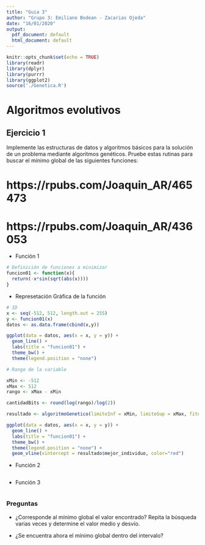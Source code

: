 ```yaml
---
title: "Guia 3"
author: "Grupo 3: Emiliano Bodean - Zacarias Ojeda"
date: "16/01/2020"
output:
  pdf_document: default
  html_document: default
---
```


```r
knitr::opts_chunk$set(echo = TRUE)
library(readr)
library(dplyr)
library(purrr)
library(ggplot2)
source('./Genetica.R')

```

# Algoritmos evolutivos

## Ejercicio 1

Implemente las estructuras de datos y algoritmos básicos para la solución de un problema mediante algoritmos genéticos. Pruebe estas rutinas para buscar el mínimo global de las siguientes funciones:


# https://rpubs.com/Joaquin_AR/465473
# https://rpubs.com/Joaquin_AR/436053


 - Función 1

```r
# Definición de funciones a minimizar
funcion01 <- function(x){
  return(-x*sin(sqrt(abs(x))))
}
```

 - Represetación Gráfica de la función
 
```r
# 1D
x <- seq(-512, 512, length.out = 255)
y <- funcion01(x)
datos <- as.data.frame(cbind(x,y))

ggplot(data = datos, aes(x = x, y = y)) +
  geom_line() +
  labs(title = "funcion01") +
  theme_bw() +
  theme(legend.position = "none")


```


```r
# Rango de la variable

xMin <- -512
xMax <- 512
rango <- xMax - xMin

cantidadBits <- round(log(rango)/log(2))

resultado <- algoritmoGenetico(limiteInf = xMin, limiteSup = xMax, fitnessFn = function(x) {-funcion01(x)})


```

```r

ggplot(data = datos, aes(x = x, y = y)) +
  geom_line() +
  labs(title = "funcion01") +
  theme_bw() +
  theme(legend.position = "none") +
  geom_vline(xintercept = resultado$mejor_individuo, color="red")
```

 - Función 2
 
```r


```

 - Función 3

```r


```

### Preguntas 

 - ¿Corresponde al mínimo global el valor encontrado? Repita la búsqueda varias veces y determine el valor medio y desvío. 
 
 - ¿Se encuentra ahora el mínimo global dentro del intervalo?




 
